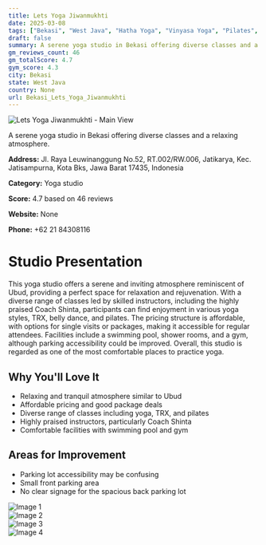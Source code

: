 ```yaml
---
title: Lets Yoga Jiwanmukhti
date: 2025-03-08
tags: ["Bekasi", "West Java", "Hatha Yoga", "Vinyasa Yoga", "Pilates", "atmosphere", "accessibility", "Bekasi"]  
draft: false
summary: A serene yoga studio in Bekasi offering diverse classes and a relaxing atmosphere.
gm_reviews_count: 46
gm_totalScore: 4.7
gym_score: 4.3
city: Bekasi
state: West Java
country: None
url: Bekasi_Lets_Yoga_Jiwanmukhti
---
```


<div className="aspect-[16/9] relative my-8">
  <img 
    src="https://lh5.googleusercontent.com/p/AF1QipPRU6q9N30vNJPGpxRyvd6RlTuVnmif34q-yVVr=w1920-h1080-k-no"
    alt="Lets Yoga Jiwanmukhti - Main View"
    className="object-cover absolute inset-0 w-full h-full rounded-lg"
  />
</div>

A serene yoga studio in Bekasi offering diverse classes and a relaxing atmosphere.

**Address:** Jl. Raya Leuwinanggung No.52, RT.002/RW.006, Jatikarya, Kec. Jatisampurna, Kota Bks, Jawa Barat 17435, Indonesia

**Category:** Yoga studio

**Score:** 4.7 based on 46 reviews

**Website:** None

**Phone:** +62 21 84308116

# Studio Presentation

This yoga studio offers a serene and inviting atmosphere reminiscent of Ubud, providing a perfect space for relaxation and rejuvenation. With a diverse range of classes led by skilled instructors, including the highly praised Coach Shinta, participants can find enjoyment in various yoga styles, TRX, belly dance, and pilates. The pricing structure is affordable, with options for single visits or packages, making it accessible for regular attendees. Facilities include a swimming pool, shower rooms, and a gym, although parking accessibility could be improved. Overall, this studio is regarded as one of the most comfortable places to practice yoga.

## Why You'll Love It

- Relaxing and tranquil atmosphere similar to Ubud
- Affordable pricing and good package deals
- Diverse range of classes including yoga, TRX, and pilates
- Highly praised instructors, particularly Coach Shinta
- Comfortable facilities with swimming pool and gym

## Areas for Improvement

- Parking lot accessibility may be confusing
- Small front parking area
- No clear signage for the spacious back parking lot

<div className="grid grid-cols-1 xl:grid-cols-2 gap-4 my-8">
<div className="aspect-[4/3] relative"><img src="https://lh5.googleusercontent.com/p/AF1QipOWqNaUnAL8JT946LdChKQaSSFXY2XWMObZTe2P=w1920-h1080-k-no" alt="Image 1" className="object-cover absolute inset-0 w-full h-full rounded-lg" /></div>
<div className="aspect-[4/3] relative"><img src="https://lh5.googleusercontent.com/p/AF1QipN2Gidm_x9mN7n2k4P2wFy5PDXiNEYgk2hbRSfT=w1920-h1080-k-no" alt="Image 2" className="object-cover absolute inset-0 w-full h-full rounded-lg" /></div>
<div className="aspect-[4/3] relative"><img src="https://lh5.googleusercontent.com/p/AF1QipNP9cauaXZ0muKEDFGR-5LJ1D9cUr9nrnsJDgDc=w1920-h1080-k-no" alt="Image 3" className="object-cover absolute inset-0 w-full h-full rounded-lg" /></div>
<div className="aspect-[4/3] relative"><img src="https://lh5.googleusercontent.com/p/AF1QipNveEzKTRagxTBry2PvZCgmm8_7UaplRhnElWH7=w1920-h1080-k-no" alt="Image 4" className="object-cover absolute inset-0 w-full h-full rounded-lg" /></div>
</div>